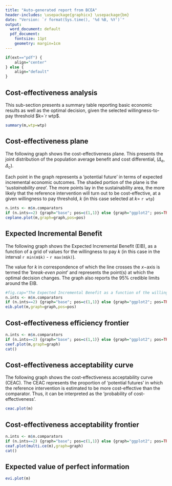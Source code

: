 ```yaml
---
title: "Auto-generated report from BCEA"
header-includes: \usepackage{graphicx} \usepackage{bm}
date: "Version: `r format(Sys.time(), '%d %B, %Y')`"
output:
  word_document: default
  pdf_document:
    fontsize: 11pt
    geometry: margin=1cm
---
```


```r
if(ext=="pdf") {
    align="center"
} else {
    align="default"
}
```

## Cost-effectiveness analysis 
This sub-section presents a summary table reporting basic economic results as well as the optimal decision, given the selected willingness-to-pay threshold $k=`r wtp$.

```r
summary(m,wtp=wtp)
```

## Cost-effectiveness plane
The following graph shows the cost-effectiveness plane. This presents the joint distribution of the population average benefit and cost differential, $(\Delta_e,\Delta_c)$. 

Each point in the graph represents a 'potential future' in terms of expected incremental economic outcomes. The shaded portion of the plane is the '_sustainability area_'. The more points lay in the sustainability area, the more likely that the reference intervention will turn out to be cost-effective, at a given willingness to pay threshold, $k$ (in this case selected at $k=$ `r wtp`)

```r
n.ints <- m$n.comparators
if (n.ints==2) {graph="base"; pos=c(1,1)} else {graph="ggplot2"; pos=TRUE}
ceplane.plot(m,graph=graph,pos=pos)
```

## Expected Incremental Benefit
The following graph shows the Expected Incremental Benefit (EIB), as a function of a grid of values for the willingness to pay $k$ (in this case in the interval `r min(m$k)` - `r max(m$k)`). 

The value for $k$ in correspondence of which the line crosses the $x-$axis is termed the '_break-even point_' and represents the point(s) at which the optimal decision changes. The graph also reports the 95% credible limits around the EIB.


```r
#fig.cap="The Expected Incremental Benefit as a function of the willingness-to-pay",
n.ints <- m$n.comparators
if (n.ints==2) {graph="base"; pos=c(1,1)} else {graph="ggplot2"; pos=TRUE}
eib.plot(m,graph=graph,pos=pos)
```

## Cost-effectiveness efficiency frontier

```r
n.ints <- m$n.comparators
if (n.ints==2) {graph="base"; pos=c(1,1)} else {graph="ggplot2"; pos=TRUE}
ceef.plot(m,graph=graph)
cat()
```

## Cost-effectiveness acceptability curve
The following graph shows the cost-effectiveness acceptability curve (CEAC). The CEAC represents the proportion of 'potential futures' in which the reference intervention is estimated to be more cost-effective than the comparator. Thus, it can be interpreted as the 'probability of cost-effectiveness'. 


```r
ceac.plot(m)
```


## Cost-effectiveness acceptability frontier

```r
n.ints <- m$n.comparators
if (n.ints==2) {graph="base"; pos=c(1,1)} else {graph="ggplot2"; pos=TRUE}
ceaf.plot(multi.ce(m),graph=graph)
cat()
```

## Expected value of perfect information

```r
evi.plot(m)
```
